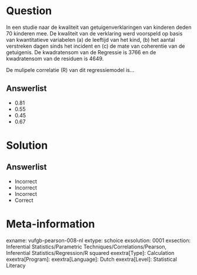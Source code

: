 Question
========

In een studie naar de kwaliteit van getuigenverklaringen van kinderen deden 70 kinderen mee. De kwaliteit van de verklaring werd voorspeld op basis van kwantitatieve variabelen (a) de leeftijd van het kind, (b) het aantal verstreken dagen sinds het incident en (c) de mate van coherentie van de getuigenis. De kwadratensom van de Regressie is 3766 en de kwadratensom van de residuen is 4649.
  
De mulipele correlatie (R) van dit regressiemodel is...  
  
Answerlist
----------
* 0.81
* 0.55
* 0.45
* 0.67

Solution
========

Answerlist
----------
* Incorrect
* Incorrect
* Incorrect
* Correct

Meta-information
================
exname: vufgb-pearson-008-nl
extype: schoice
exsolution: 0001
exsection: Inferential Statistics/Parametric Techniques/Correlations/Pearson, Inferential Statistics/Regression/R squared
exextra[Type]: Calculation
exextra[Program]: 
exextra[Language]: Dutch
exextra[Level]: Statistical Literacy
